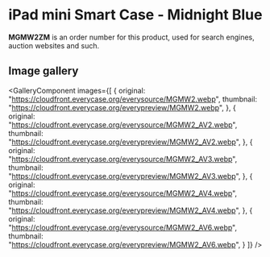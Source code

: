 
# iPad mini Smart Case - Midnight Blue

<Callout type='info' emoji='👉🏻'>**MGMW2ZM** is an order number for this product, used for search engines, auction websites and such.</Callout>

## Image gallery

<GalleryComponent
    images={[
      {
        original: "https://cloudfront.everycase.org/everysource/MGMW2.webp",
        thumbnail: "https://cloudfront.everycase.org/everypreview/MGMW2.webp",
      },
      {
        original: "https://cloudfront.everycase.org/everysource/MGMW2_AV2.webp",
        thumbnail: "https://cloudfront.everycase.org/everypreview/MGMW2_AV2.webp",
      },
      {
        original: "https://cloudfront.everycase.org/everysource/MGMW2_AV3.webp",
        thumbnail: "https://cloudfront.everycase.org/everypreview/MGMW2_AV3.webp",
      },
      {
        original: "https://cloudfront.everycase.org/everysource/MGMW2_AV4.webp",
        thumbnail: "https://cloudfront.everycase.org/everypreview/MGMW2_AV4.webp",
      },
      {
        original: "https://cloudfront.everycase.org/everysource/MGMW2_AV6.webp",
        thumbnail: "https://cloudfront.everycase.org/everypreview/MGMW2_AV6.webp",
      }
    ]}
  />
